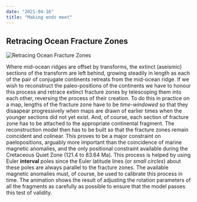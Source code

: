 ```yaml
---
date: "2021-04-16"
title: "Making ends meet"
---
```



## Retracing Ocean Fracture Zones

![Retracing Ocean Fracture Zones](endsmeet503.gif)


Where mid-ocean ridges are offset by transforms, the extinct (aseismic) sections of the transform are left behind, growing steadily in length as each of the pair of 
conjugate continents retreats from the mid-ocean ridge. If we wish to reconstruct the paleo-positions of the continents we have to honour this process and retrace extinct fracture zones by 
telescoping them into each other, reversing the process of their creation.  To do this in practice on a map, lengths of the fracture zone have to be *time-windowed* so that they disaapear progressively when maps are drawn of earlier times when the younger sections did not yet exist.  And, of course, each section of fracture zone has to be attached to the appropriate continental fragment.  The reconstruction model then has to be built so that the fracture zones remain coincident and colinear. This proves to be a major constraint on paelopositions, arguably more important than the coincidence of marine magnetic anomalies, and the only positional constraint available during the Cretaceous Quiet Zone (121.4 to 83.64 Ma). This process is helped by using Euler **interval** poles since the Euler latitude lines (or *small circles*) about these poles are always parallel to the fracture zones. The available magnetic anomalies must, of course, be used to calibrate this process in time. The animation shows the result of adjusting the rotation parameters of all the fragments as carefully as possible to ensure that the model passes this test of validity.
